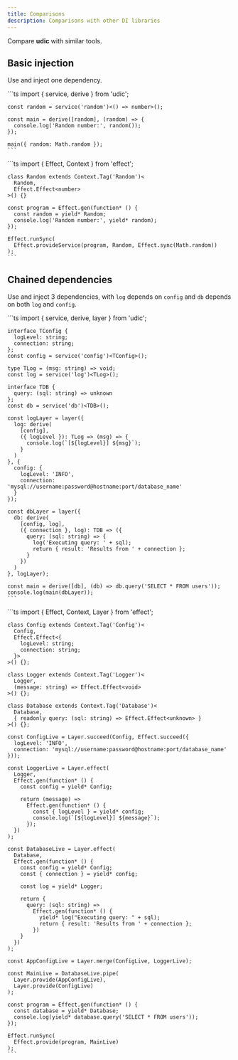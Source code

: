 ```yaml
---
title: Comparisons
description: Comparisons with other DI libraries
---
```



Compare **udic** with similar tools.

## Basic injection
Use and inject one dependency.

<Tabs syncKey="libDI">
  <TabItem label="udic">
    ```ts
    import { service, derive } from 'udic';

    const random = service('random')<() => number>();

    const main = derive([random], (random) => {
      console.log('Random number:', random());
    });

    main({ random: Math.random });
    ```
  </TabItem>
  <TabItem label="effect">
    ```ts
    import { Effect, Context } from 'effect';

    class Random extends Context.Tag('Random')<
      Random,
      Effect.Effect<number>
    >() {}

    const program = Effect.gen(function* () {
      const random = yield* Random;
      console.log('Random number:', yield* random);
    });

    Effect.runSync(
      Effect.provideService(program, Random, Effect.sync(Math.random))
    );
    ```
  </TabItem>
</Tabs>

## Chained dependencies
Use and inject 3 dependencies, with `log` depends on `config` and `db` depends on both `log` and `config`.

<Tabs syncKey="libDI">
  <TabItem label="udic">
    ```ts
    import { service, derive, layer } from 'udic';

    interface TConfig {
      logLevel: string;
      connection: string;
    };
    const config = service('config')<TConfig>();

    type TLog = (msg: string) => void;
    const log = service('log')<TLog>();

    interface TDB {
      query: (sql: string) => unknown
    };
    const db = service('db')<TDB>();

    const logLayer = layer({
      log: derive(
        [config],
        ({ logLevel }): TLog => (msg) => {
          console.log(`[${logLevel}] ${msg}`);
        }
      )
    }, {
      config: {
        logLevel: 'INFO',
        connection: 'mysql://username:password@hostname:port/database_name'
      }
    });

    const dbLayer = layer({
      db: derive(
        [config, log],
        ({ connection }, log): TDB => ({
          query: (sql: string) => {
            log('Executing query: ' + sql);
            return { result: 'Results from ' + connection };
          }
        })
      )
    }, logLayer);

    const main = derive([db], (db) => db.query('SELECT * FROM users'));
    console.log(main(dbLayer));
    ```
  </TabItem>
  <TabItem label="effect">
    ```ts
    import { Effect, Context, Layer } from 'effect';

    class Config extends Context.Tag('Config')<
      Config,
      Effect.Effect<{
        logLevel: string;
        connection: string;
      }>
    >() {};

    class Logger extends Context.Tag('Logger')<
      Logger,
      (message: string) => Effect.Effect<void>
    >() {};

    class Database extends Context.Tag('Database')<
      Database,
      { readonly query: (sql: string) => Effect.Effect<unknown> }
    >() {};

    const ConfigLive = Layer.succeed(Config, Effect.succeed({
      logLevel: 'INFO',
      connection: 'mysql://username:password@hostname:port/database_name'
    }));

    const LoggerLive = Layer.effect(
      Logger,
      Effect.gen(function* () {
        const config = yield* Config;

        return (message) =>
          Effect.gen(function* () {
            const { logLevel } = yield* config;
            console.log(`[${logLevel}] ${message}`);
          });
      })
    );

    const DatabaseLive = Layer.effect(
      Database,
      Effect.gen(function* () {
        const config = yield* Config;
        const { connection } = yield* config;

        const log = yield* Logger;

        return {
          query: (sql: string) =>
            Effect.gen(function* () {
              yield* log("Executing query: " + sql);
              return { result: 'Results from ' + connection };
            })
        }
      })
    );

    const AppConfigLive = Layer.merge(ConfigLive, LoggerLive);

    const MainLive = DatabaseLive.pipe(
      Layer.provide(AppConfigLive),
      Layer.provide(ConfigLive)
    );

    const program = Effect.gen(function* () {
      const database = yield* Database;
      console.log(yield* database.query('SELECT * FROM users'));
    });

    Effect.runSync(
      Effect.provide(program, MainLive)
    );
    ```
  </TabItem>
</Tabs>
